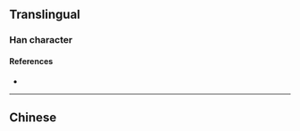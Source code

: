 {{also|廳}}
{{character info/new}}
==Translingual==

===Han character===
{{Han char|rn=27|rad=厂|as=07|sn=9|four=|canj=MRHL|ids=⿸厂听}}

====References====
* {{Han ref|kx=0161.351|hdz=80007.160|uh=539B|ud=21403}}

----

==Chinese==
{{zh-see|廳|v}}